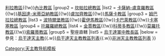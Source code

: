 {{Navbox
|name =烏干達天主教教區
|title =烏干達天主教教區
|style = 100%
|state = {{{1<includeonly>|collapsed</includeonly>}}}

|group1 =  [[天主教古盧總教區|古盧總教區]]
|list1 =[[天主教阿魯阿教區|阿魯阿教區]]{{!w}}[[天主教利拉教區|利拉教區]]{{!w}}[[天主教內比教區|內比教區]]
|group2 = [[天主教坎帕拉總教區|坎帕拉總教區]]
|list2 = [[天主教卡薩納-盧韋羅教區|卡薩納-盧韋羅教區]]{{!w}}[[天主教基因達-米蒂亞納教區|基因達-米蒂亞納教區]]{{!w}}[[天主教盧加齊教區|盧加齊教區]]{{!w}}[[天主教馬薩卡教區|馬薩卡教區]]
|group3 = [[天主教姆巴拉拉總教區|姆巴拉拉總教區]]
|list3 = [[天主教波特爾堡教區|波特爾堡教區]]{{!w}}[[天主教霍伊馬教區|霍伊馬教區]]{{!w}}[[天主教卡巴萊教區|卡巴萊教區]]{{!w}}[[天主教卡塞塞教區|卡塞塞教區]]
|group4 = [[天主教托羅羅總教區|托羅羅總教區]]
|list4 = [[天主教金賈教區|金賈教區]]{{!w}}[[天主教科蒂多教區|科蒂多教區]]{{!w}}[[天主教莫羅托教區|莫羅托教區]]{{!w}}[[天主教索羅蒂教區|索羅蒂教區]]
|group5 = 聖座直轄
|list5 = [[天主教烏干達軍中教長區|烏干達軍中教長區]]
|below = 參見：[[烏干達天主教]]{{.w}}[[烏干達天主教教區列表]]{{.w}}[[非洲天主教教區列表]]
}}<noinclude>
[[Category:天主教导航模板]]
</noinclude>